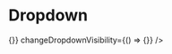 
<Meta title="Design System/Form/Dropdown" component={Dropdown} />

# Dropdown


<ArgsTable of={Dropdown} />

<Canvas>
  <Story name="Dropdown">
    <Dropdown
      isOpen={true}
      options={[
        { label: 'View', value: 'view' },
        { label: 'Edit', value: 'edit' },
        { label: 'Delete', value: 'delete' },
      ]}
      onValueChanged={() => {}}
      changeDropdownVisibility={() => {}}
    />
  </Story>
</Canvas>
